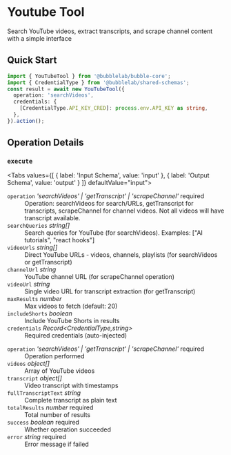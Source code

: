 # Youtube Tool

Search YouTube videos, extract transcripts, and scrape channel content with a simple interface


## Quick Start

```typescript
import { YouTubeTool } from '@bubblelab/bubble-core';
import { CredentialType } from '@bubblelab/shared-schemas';
const result = await new YouTubeTool({
  operation: 'searchVideos',
  credentials: {
    [CredentialType.API_KEY_CRED]: process.env.API_KEY as string,
  },
}).action();
```

## Operation Details

### `execute`

<Tabs values={[
  { label: 'Input Schema', value: 'input' },
  { label: 'Output Schema', value: 'output' }
]} defaultValue="input">
  <TabItem value="input">

<div className="schema-card">
<dl>
  <dt><code>operation</code> <em>'searchVideos' | 'getTranscript' | 'scrapeChannel'</em> <span style={{color:'#d32f2f',fontWeight:600}}>required</span></dt>
  <dd>Operation: searchVideos for search/URLs, getTranscript for transcripts, scrapeChannel for channel videos. Not all videos will have transcript available.</dd>

  <dt><code>searchQueries</code> <em>string[]</em> </dt>
  <dd>Search queries for YouTube (for searchVideos). Examples: ["AI tutorials", "react hooks"]</dd>

  <dt><code>videoUrls</code> <em>string[]</em> </dt>
  <dd>Direct YouTube URLs - videos, channels, playlists (for searchVideos or getTranscript)</dd>

  <dt><code>channelUrl</code> <em>string</em> </dt>
  <dd>YouTube channel URL (for scrapeChannel operation)</dd>

  <dt><code>videoUrl</code> <em>string</em> </dt>
  <dd>Single video URL for transcript extraction (for getTranscript)</dd>

  <dt><code>maxResults</code> <em>number</em> </dt>
  <dd>Max videos to fetch (default: 20)</dd>

  <dt><code>includeShorts</code> <em>boolean</em> </dt>
  <dd>Include YouTube Shorts in results</dd>

  <dt><code>credentials</code> <em>Record&lt;CredentialType,string&gt;</em> </dt>
  <dd>Required credentials (auto-injected)</dd>
</dl>

</div>

  </TabItem>
  <TabItem value="output">

<div className="schema-card">
<dl>
  <dt><code>operation</code> <em>'searchVideos' | 'getTranscript' | 'scrapeChannel'</em> <span style={{color:'#d32f2f',fontWeight:600}}>required</span></dt>
  <dd>Operation performed</dd>

  <dt><code>videos</code> <em>object[]</em> </dt>
  <dd>Array of YouTube videos</dd>

  <dt><code>transcript</code> <em>object[]</em> </dt>
  <dd>Video transcript with timestamps</dd>

  <dt><code>fullTranscriptText</code> <em>string</em> </dt>
  <dd>Complete transcript as plain text</dd>

  <dt><code>totalResults</code> <em>number</em> <span style={{color:'#d32f2f',fontWeight:600}}>required</span></dt>
  <dd>Total number of results</dd>

  <dt><code>success</code> <em>boolean</em> <span style={{color:'#d32f2f',fontWeight:600}}>required</span></dt>
  <dd>Whether operation succeeded</dd>

  <dt><code>error</code> <em>string</em> <span style={{color:'#d32f2f',fontWeight:600}}>required</span></dt>
  <dd>Error message if failed</dd>
</dl>

</div>

  </TabItem>
</Tabs>

